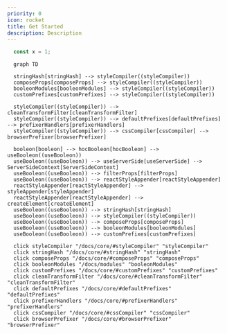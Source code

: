 ```yaml
---
priority: 0
icon: rocket
title: Get Started
description: Description
---
```


<div>

  ```jsx
    const x = 1;
  ```

</div>

```mermaid
  graph TD

  stringHash[stringHash] --> styleCompiler((styleCompiler))
  composeProps[composeProps] --> styleCompiler((styleCompiler))
  booleonModules[booleonModules] --> styleCompiler((styleCompiler))
  customPrefixes[customPrefixes] --> styleCompiler((styleCompiler))

  styleCompiler((styleCompiler)) --> cleanTransformFilter[cleanTransformFilter]
  styleCompiler((styleCompiler)) --> defaultPrefixes[defaultPrefixes] --> prefixerHandlers[prefixerHandlers]
  styleCompiler((styleCompiler)) --> cssCompiler[cssCompiler] --> browserPrefixer[browserPrefixer]

  booleon[booleon] --> hocBooleon[hocBooleon] --> useBooleon((useBooleon))
  useBooleon((useBooleon)) --> useServerSide[useServerSide] --> ServerSideContext[ServerSideContext]
  useBooleon((useBooleon)) --> filterProps[filterProps]
  useBooleon((useBooleon)) --> reactStyleAppender[reactStyleAppender]
  reactStyleAppender[reactStyleAppender] --> styleAppender[styleAppender]
  reactStyleAppender[reactStyleAppender] --> createElement[createElement]
  useBooleon((useBooleon)) --> stringHash[stringHash]
  useBooleon((useBooleon)) --> styleCompiler((styleCompiler))
  useBooleon((useBooleon)) --> composeProps[composeProps]
  useBooleon((useBooleon)) --> booleonModules[booleonModules]
  useBooleon((useBooleon)) --> customPrefixes[customPrefixes]

  click styleCompiler "/docs/core/#styleCompiler" "styleCompiler"
  click stringHash "/docs/core/#stringHash" "stringHash"
  click composeProps "/docs/core/#composeProps" "composeProps"
  click booleonModules "/docs/modules" "booleonModules"
  click customPrefixes "/docs/core/#customPrefixes" "customPrefixes"
  click cleanTransformFilter "/docs/core/#cleanTransformFilter" "cleanTransformFilter"
  click defaultPrefixes "/docs/core/#defaultPrefixes" "defaultPrefixes"
  click prefixerHandlers "/docs/core/#prefixerHandlers" "prefixerHandlers"
  click cssCompiler "/docs/core/#cssCompiler" "cssCompiler"
  click browserPrefixer "/docs/core/#browserPrefixer" "browserPrefixer"
```
